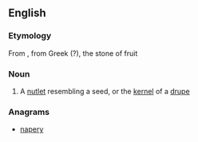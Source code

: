 ==English==

===Etymology===
From {{etyl|NL.|en}}, from Greek ({{etyl|grc|en}}?), the stone of fruit

===Noun===
{{en-noun|pyrenae}}

# {{context|botany|lang=en}}  A [[nutlet]] resembling a seed, or the [[kernel]] of a [[drupe]]

===Anagrams===
* [[napery#English|napery]]